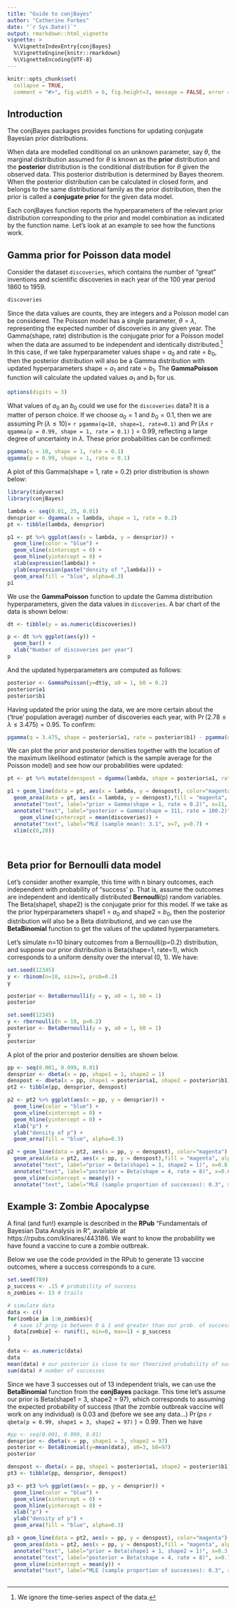 ```yaml
---
title: "Guide to conjBayes"
author: "Catherine Forbes"
date: "`r Sys.Date()`"
output: rmarkdown::html_vignette
vignette: >
  %\VignetteIndexEntry{conjBayes}
  %\VignetteEngine{knitr::rmarkdown}
  %\VignetteEncoding{UTF-8}
---
```


```r
knitr::opts_chunk$set(
  collapse = TRUE,
  comment = "#>", fig.width = 6, fig.height=3, message = FALSE, error = FALSE, comment = FALSE, warning = FALSE)
```

## Introduction

The conjBayes packages provides functions for updating conjugate Bayesian prior distributions. 

When data are modelled conditional on an unknown parameter, say $\theta$, the marginal distribution assumed for $\theta$ is known as the **prior** distribution and the **posterior** distribution is the conditional distribution for $\theta$ given the observed data. This posterior distribution is determined by Bayes theorem. When the posterior distribution can be calculated in closed form, and belongs to the same distributional family as the prior distribution, then the prior is called a **conjugate prior** for the given data model. 

Each conjBayes function reports the hyperparameters of the relevant prior distribution corresponding to the prior and model combination as indicated by the function name. Let's look at an example to see how the functions work.

## Gamma prior for Poisson data model

Consider the dataset `discoveries`, which contains the number of "great" inventions and scientific discoveries in each year of the 100 year period 1860 to 1959. 
```r
discoveries
```

Since the data values are counts, they are integers and a Poisson model can be considered. The Poisson model has a single parameter, $\theta=\lambda$, representing the expected number of discoveries in any given year. The Gamma(shape, rate) distribution is the conjugate prior for a Poisson model when the data are assumed to be independent and identically distributed.[^1] In this case, if we take hyperparameter values shape = $a_0$ and rate = $b_0$, then the posterior distribution will also be a Gamma distribution with updated hyperparameters shape = $a_1$ and rate = $b_1$. The **GammaPoisson** function will calculate the updated values $a_1$ and $b_1$ for us. 

```r
options(digits = 3)
```

What values of $a_0$ an $b_0$ could we use for the `discoveries` data? It is a matter of person choice. If we choose $a_0=1$ and $b_0=0.1$, then we are assuming
$\Pr(\lambda \leq 10) =$ `r pgamma(q=10, shape=1, rate=0.1)` and $\Pr( \lambda \leq$ `r qgamma(p = 0.99, shape = 1, rate = 0.1)` $)=0.99$, reflecting a large degree of uncertainty in $\lambda$. These prior probabilities can be confirmed:
```r
pgamma(q = 10, shape = 1, rate = 0.1)
qgamma(p = 0.99, shape = 1, rate = 0.1)
```
A plot of this Gamma(shape = 1, rate = 0.2) prior distribution is shown below:
```r
library(tidyverse)
library(conjBayes)

lambda <- seq(0.01, 25, 0.01)
densprior <- dgamma(x = lambda, shape = 1, rate = 0.2)
pt <- tibble(lambda, densprior)

p1 <- pt %>% ggplot(aes(x = lambda, y = densprior)) +
  geom_line(color = "blue") +
  geom_vline(xintercept = 0) +
  geom_hline(yintercept = 0) +
  xlab(expression(lambda)) +
  ylab(expression(paste("density of ",lambda))) +
  geom_area(fill = "blue", alpha=0.3)
p1  

```


We use the **GammaPoisson** function to update the Gamma distribution hyperparameters, given the data values in `discoveries`. A bar chart of the data is shown below:

[^1]: We ignore the time-series aspect of the data.

```r

dt <- tibble(y = as.numeric(discoveries)) 

p <- dt %>% ggplot(aes(y)) + 
  geom_bar() +
  xlab("Number of discoveries per year")
p

```

And the updated hyperparameters are computed as follows:

```r
posterior <- GammaPoisson(y=dt$y, a0 = 1, b0 = 0.2)
posterior$a1
posterior$b1
```
Having updated the prior using the data, we are more certain about the ('true' population average) number of discoveries each year, with $\Pr(2.78 \leq \lambda \leq 3.475) =0.95.$ To confirm: 
```r
pgamma(q = 3.475, shape = posterior$a1, rate = posterior$b1) - pgamma(q = 2.78, shape = posterior$a1, rate = posterior$b1)
```
We can plot the prior and posterior densities together with the location of the maximum likelihood estimator (which is the sample average for the Poisson model) and see how our probabilities were updated:

```r
pt <- pt %>% mutate(denspost = dgamma(lambda, shape = posterior$a1, rate = posterior$b1))

p1 + geom_line(data = pt, aes(x = lambda, y = denspost), color="magenta") +
  geom_area(data = pt, aes(x = lambda, y = denspost),fill = "magenta", alpha=0.3) +
  annotate("text", label="prior = Gamma(shape = 1, rate = 0.2)", x=11, y=0.2, color="blue") +
  annotate("text", label="posterior = Gamma(shape = 311, rate = 100.2)", x=10.5, y=1.5, color="magenta") +
    geom_vline(xintercept = mean(discoveries)) +
  annotate("text", label="MLE (sample mean): 3.1", x=7, y=0.7) + 
  xlim(c(0,20))

  
```


\bigskip

## Beta prior for Bernoulli data model

Let's consider another example, this time with n binary outcomes, each independent with probability of "success' p. That is, assume the outcomes are independent and identically distributed **Bernoulli**(p) random variables. The Beta(shape1, shape2) is the conjugate prior for this model. If we take as the prior hyperparameters shape1 = $a_0$ and shape2 = $b_0$, then the posterior distribution will also be a Beta distributiond, and we can use the **BetaBinomial** function to get the values of the updated hyperparameters.

Let's simulate n=10 binary outcomes from a Bernoulli(p=0.2) distribution, and suppose our prior distribution is Beta(shape=1, rate=1), which corresponds to a uniform density over the interval (0, 1). We have:
```r
set.seed(12345)
y <- rbinom(n=10, size=1, prob=0.2)
y

posterior <- BetaBernoulli(y = y, a0 = 1, b0 = 1)
posterior
```

```r
set.seed(12345)
y <- rbernoulli(n = 10, p=0.2)
posterior <- BetaBernoulli(y = y, a0 = 1, b0 = 1)
y
posterior
```

A plot of the prior and posterior densities are shown below.

```r
pp <- seq(0.001, 0.999, 0.01)
densprior <- dbeta(x = pp, shape1 = 1, shape2 = 1)
denspost <- dbeta(x = pp, shape1 = posterior$a1, shape2 = posterior$b1)
pt2 <- tibble(pp, densprior, denspost)

p2 <- pt2 %>% ggplot(aes(x = pp, y = densprior)) +
  geom_line(color = "blue") +
  geom_vline(xintercept = 0) +
  geom_hline(yintercept = 0) +
  xlab("p") +
  ylab("density of p") +
  geom_area(fill = "blue", alpha=0.3)

p2 + geom_line(data = pt2, aes(x = pp, y = denspost), color="magenta") +
  geom_area(data = pt2, aes(x = pp, y = denspost),fill = "magenta", alpha=0.3) +
  annotate("text", label="prior = Beta(shape1 = 1, shape2 = 1)", x=0.8, y=1.2, color="blue") +
  annotate("text", label="posterior = Beta(shape = 4, rate = 8)", x=0.65, y=2.5, color="magenta") +
  geom_vline(xintercept = mean(y)) +
  annotate("text", label="MLE (sample proportion of successes): 0.3", x=0.6, y=0.2)
```

## Example 3: Zombie Apocalypse

A final (and fun!) example is described in the **RPub** "Fundamentals of Bayesian Data Analysis in R", available at https://rpubs.com/klinares/443186. We want to know the probability we have found a vaccine to cure a zombie outbreak. 

Below we use the code provided in the RPub to generate 13 vaccine outcomes, where a success corresponds to a cure.

```r
set.seed(789)
p_success <- .15 # probability of success
n_zombies <- 13 # trails

# simulate data
data <- c()
for(zombie in 1:n_zombies){
  # save if prop is between 0 & 1 and greater than our prob. of success
  data[zombie] <- runif(1, min=0, max=1) < p_success 
}

data <- as.numeric(data)
data
mean(data) # our posterior is close to our theorized probability of success of .15
sum(data) # number of successes
```
Since we have 3 successes out of 13 independent trials, we can use the **BetaBinomial** function from the **conjBayes** package. This time let's assume our prior is Beta(shape1 = 3, shape2 = 97), which corresponds to assuming the expected probability of success (that the zombie outbreak vaccine will work on any individual) is 0.03 and (before we see any data...) $\Pr(p \leq$ `r qbeta(p = 0.99, shape1 = 3, shape2 = 97)` $)=0.99$. Then we have
```r
#pp <- seq(0.001, 0.999, 0.01)
densprior <- dbeta(x = pp, shape1 = 3, shape2 = 97)
posterior <- BetaBinomial(y=mean(data), a0=3, b0=97)
posterior

denspost <- dbeta(x = pp, shape1 = posterior$a1, shape2 = posterior$b1)
pt3 <- tibble(pp, densprior, denspost)

p3 <- pt3 %>% ggplot(aes(x = pp, y = densprior)) +
  geom_line(color = "blue") +
  geom_vline(xintercept = 0) +
  geom_hline(yintercept = 0) +
  xlab("p") +
  ylab("density of p") +
  geom_area(fill = "blue", alpha=0.3)

p3 + geom_line(data = pt2, aes(x = pp, y = denspost), color="magenta") +
  geom_area(data = pt2, aes(x = pp, y = denspost),fill = "magenta", alpha=0.3) +
  annotate("text", label="prior = Beta(shape1 = 1, shape2 = 1)", x=0.3, y=25, color="blue") +
  annotate("text", label="posterior = Beta(shape = 4, rate = 8)", x=0.71, y=3, color="magenta") +
  geom_vline(xintercept = mean(y)) +
  annotate("text", label="MLE (sample proportion of successes): 0.3", x=0.6, y=10)
  

```

